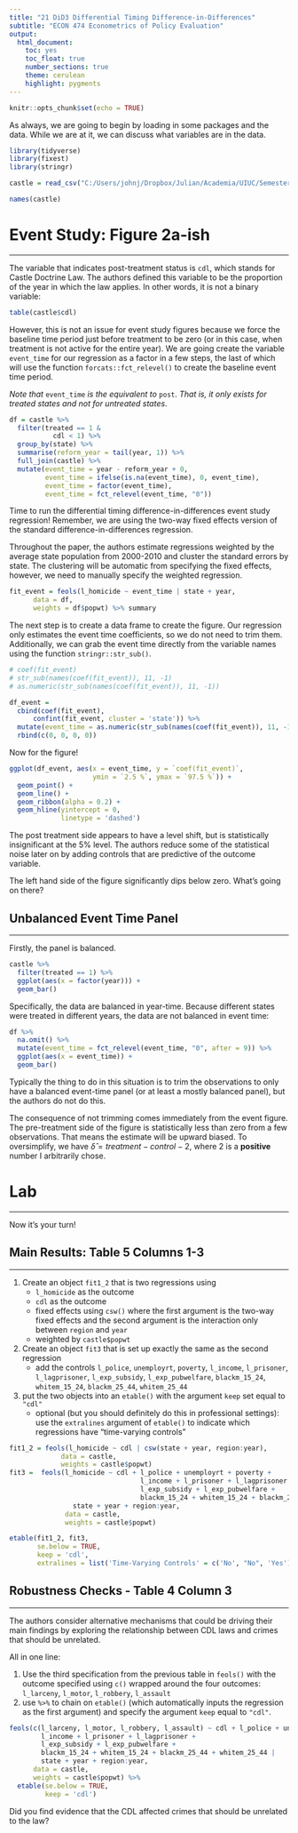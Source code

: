 ```yaml
---
title: "21 DiD3 Differential Timing Difference-in-Differences"
subtitle: "ECON 474 Econometrics of Policy Evaluation"
output: 
  html_document:
    toc: yes
    toc_float: true
    number_sections: true
    theme: cerulean
    highlight: pygments
---
```


```r
knitr::opts_chunk$set(echo = TRUE)
```


As always, we are going to begin by loading in some packages and the data.
While we are at it, we can discuss what variables are in the data.

```r
library(tidyverse)
library(fixest)
library(stringr)

castle = read_csv("C:/Users/johnj/Dropbox/Julian/Academia/UIUC/Semester 11 Fall 2022/ECON474/Data/DiD3 castle.csv")

names(castle)
```




# Event Study: Figure 2a-ish
********************************************************************************

The variable that indicates post-treatment status is `cdl`, which stands for Castle Doctrine Law.
The authors defined this variable to be the proportion of the year in which the law applies.
In other words, it is not a binary variable:

```r
table(castle$cdl)
```

However, this is not an issue for event study figures because we force the baseline time period just before treatment to be zero (or in this case, when treatment is not active for the entire year).
We are going create the variable `event_time` for our regression as a factor in a few steps, the last of which will use the function `forcats::fct_relevel()` to create the baseline event time period.

*Note that* `event_time` *is the equivalent to* `post`. *That is, it only exists for treated states and not for untreated states*.

```r
df = castle %>%
  filter(treated == 1 &
           cdl < 1) %>%
  group_by(state) %>%
  summarise(reform_year = tail(year, 1)) %>%
  full_join(castle) %>%
  mutate(event_time = year - reform_year + 0,
         event_time = ifelse(is.na(event_time), 0, event_time),
         event_time = factor(event_time),
         event_time = fct_relevel(event_time, "0")) 
```
Time to run the differential timing difference-in-differences event study regression!
Remember, we are using the two-way fixed effects version of the standard difference-in-differences regression.

Throughout the paper, the authors estimate regressions weighted by the average state population from 2000-2010 and cluster the standard errors by state.
The clustering will be automatic from specifying the fixed effects, however, we need to manually specify the weighted regression.


```r
fit_event = feols(l_homicide ~ event_time | state + year,
      data = df,
      weights = df$popwt) %>% summary
```

The next step is to create a data frame to create the figure.
Our regression only estimates the event time coefficients, so we do not need to trim them.
Additionally, we can grab the event time directly from the variable names using the function `stringr::str_sub()`.

```r
# coef(fit_event)
# str_sub(names(coef(fit_event)), 11, -1)
# as.numeric(str_sub(names(coef(fit_event)), 11, -1))

df_event =
  cbind(coef(fit_event),
      confint(fit_event, cluster = 'state')) %>% 
  mutate(event_time = as.numeric(str_sub(names(coef(fit_event)), 11, -1))) %>%
  rbind(c(0, 0, 0, 0))
```

Now for the figure!

```r
ggplot(df_event, aes(x = event_time, y = `coef(fit_event)`,
                     ymin = `2.5 %`, ymax = `97.5 %`)) +
  geom_point() +
  geom_line() +
  geom_ribbon(alpha = 0.2) +
  geom_hline(yintercept = 0,
             linetype = 'dashed')
```

The post treatment side appears to have a level shift, but is statistically insignificant at the 5% level. 
The authors reduce some of the statistical noise later on by adding controls that are predictive of the outcome variable.

The left hand side of the figure significantly dips below zero. 
What's going on there?

## Unbalanced Event Time Panel
**********************************************************************

Firstly, the panel is balanced.

```r
castle %>%
  filter(treated == 1) %>%
  ggplot(aes(x = factor(year))) +
  geom_bar()
```

Specifically, the data are balanced in year-time.
Because different states were treated in different years, the data are not balanced in event time:


```r
df %>%
  na.omit() %>%
  mutate(event_time = fct_relevel(event_time, "0", after = 9)) %>%
  ggplot(aes(x = event_time)) +
  geom_bar() 
```

Typically the thing to do in this situation is to trim the observations to only have a balanced event-time panel (or at least a mostly balanced panel), but the authors do not do this.

The consequence of not trimming comes immediately from the event figure.
The pre-treatment side of the figure is statistically less than zero from a few observations.
That means the estimate will be upward biased.
To oversimplify, we have $\hat{\delta} = treatment - control - 2$, where 2 is a **positive** number I arbitrarily chose.



# Lab
********************************************************************************

Now it's your turn!

## Main Results: Table 5 Columns 1-3
**********************************************************************

1. Create an object `fit1_2` that is two regressions using
    - `l_homicide` as the outcome
    - `cdl` as the outcome
    - fixed effects using `csw()` where the first argument is the two-way fixed effects and the second argument is the interaction only between `region` and `year`
    - weighted by `castle$popwt`
2. Create an object `fit3` that is set up exactly the same as the second regression
    - add the controls `l_police`, `unemployrt`, `poverty`, `l_income`, `l_prisoner`, `l_lagprisoner`,  `l_exp_subsidy`, `l_exp_pubwelfare`,  `blackm_15_24`, `whitem_15_24`, `blackm_25_44`, `whitem_25_44`
3. put the two objects into an `etable()` with the argument `keep` set equal to `"cdl"`
    - optional (but you should definitely do this in professional settings): use the `extralines` argument of `etable()` to indicate which regressions have "time-varying controls"

```r
fit1_2 = feols(l_homicide ~ cdl | csw(state + year, region:year),
             data = castle,
             weights = castle$popwt)
fit3 =  feols(l_homicide ~ cdl + l_police + unemployrt + poverty +
                                 l_income + l_prisoner + l_lagprisoner +
                                 l_exp_subsidy + l_exp_pubwelfare +
                                 blackm_15_24 + whitem_15_24 + blackm_25_44 + whitem_25_44 | 
                state + year + region:year,
              data = castle,
              weights = castle$popwt)

etable(fit1_2, fit3,
       se.below = TRUE,
       keep = 'cdl',
       extralines = list('Time-Varying Controls' = c('No', "No", 'Yes')))
```


## Robustness Checks - Table 4 Column 3
**********************************************************************

The authors consider alternative mechanisms that could be driving their main findings by exploring the relationship between CDL laws and crimes that should be unrelated. 

All in one line:

1. Use the third specification from the previous table in `feols()` with the outcome specified using `c()` wrapped around the four outcomes: `l_larceny`, `l_motor`, `l_robbery`, `l_assault`
2. use `%>%` to chain on `etable()` (which automatically inputs the regression as the first argument) and specify the argument `keep` equal to `"cdl"`.


```r
feols(c(l_larceny, l_motor, l_robbery, l_assault) ~ cdl + l_police + unemployrt + poverty +
        l_income + l_prisoner + l_lagprisoner +
        l_exp_subsidy + l_exp_pubwelfare +
        blackm_15_24 + whitem_15_24 + blackm_25_44 + whitem_25_44 | 
        state + year + region:year,
      data = castle,
      weights = castle$popwt) %>% 
  etable(se.below = TRUE,
         keep = 'cdl')

```


Did you find evidence that the CDL affected crimes that should be unrelated to the law?





















